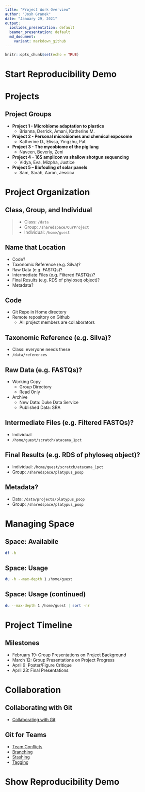 ```yaml
---
title: "Project Work Overview"
author: "Josh Granek"
date: "January 29, 2021"
output:
  ioslides_presentation: default
  beamer_presentation: default
  md_document:
    variant: markdown_github
---
```


```r
knitr::opts_chunk$set(echo = TRUE)
```

# Start Reproducibility Demo

# Projects
## Project Groups {.build}

- **Project 1 - Microbiome adaptation to plastics**
  - Brianna, Derrick, Amani, Katherine M.

- **Project 2 - Personal microbiomes and chemical exposome**
  - Katherine D., Elissa, Yingzhu, Pat

- **Project 3 - The mycobiome of the pig lung**
  - Naveen, Beverly, Zeni

- **Project 4 – 16S amplicon vs shallow shotgun sequencing**
  - Vidya, Eva, Mizpha, Justice

- **Project 5 – Biofouling of solar panels**
  - Sam, Sarah, Aaron, Jessica

# Project Organization

## Class, Group, and Individual
  > - Class: `/data`
  > - Group: `/sharedspace/OurProject`
  > - Individual: `/home/guest`
  
## Name that Location
  - Code?
  - Taxonomic Reference (e.g. Silva)?
  - Raw Data (e.g. FASTQs)?
  - Intermediate Files (e.g. Filtered FASTQs)?
  - Final Results (e.g. RDS of phyloseq object)?
  - Metadata?

## Code {.build}
  - Git Repo in Home directory
  - Remote repository on Github
    - All project members are collaborators

## Taxonomic Reference (e.g. Silva)? {.build}
  - Class: everyone needs these
  - `/data/references`

## Raw Data (e.g. FASTQs)? {.build}
  - Working Copy
    - Group Directory
    - Read Only
  - Archive
    - New Data: Duke Data Service
    - Published Data: SRA

## Intermediate Files (e.g. Filtered FASTQs)? {.build}
  - Individual
  - `/home/guest/scratch/atacama_1pct`

## Final Results (e.g. RDS of phyloseq object)? {.build}
  - Individual: `/home/guest/scratch/atacama_1pct`
  - Group: `/sharedspace/platypus_poop`

## Metadata?  {.build}
  - Data: `/data/projects/platypus_poop`
  - Group: `/sharedspace/platypus_poop`

# Managing Space


## Space: Availabile

```bash
df -h
```

## Space: Usage

```bash
du -h --max-depth 1 /home/guest
```

## Space: Usage (continued)

```bash
du --max-depth 1 /home/guest | sort -nr
```

# Project Timeline
## Milestones
  - February 19: Group Presentations on Project Background
  - March 12: Group Presentations on Project Progress
  - April 9: Poster/Figure Critique
  - April 23:	Final Presentations

# Collaboration

## Collaborating with Git
  - [Collaborating with Git](https://github.com/ibiem-2020/ibiem_2020_material/blob/master/content/lessons/bootcamp/040_git_overview.md#collaborating)

## Git for Teams
  - [Team Conflicts](https://github.com/ibiem-2020/ibiem_2020_material/blob/master/content/lessons/bootcamp/040_git_overview.md#team-conflicts)
  - [Branching](https://git-scm.com/book/en/v2/Git-Branching-Basic-Branching-and-Merging)
  - [Stashing](https://git-scm.com/book/en/v2/Git-Tools-Stashing-and-Cleaning)
  - [Tagging](https://git-scm.com/book/en/v2/Git-Basics-Tagging)

# Show Reproducibility Demo
